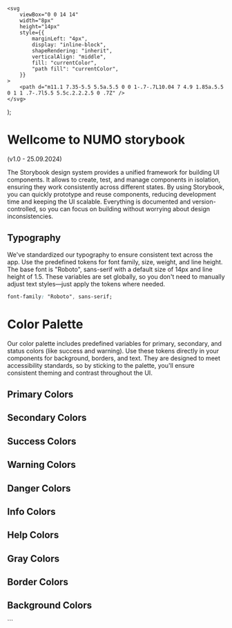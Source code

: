 
    <svg
        viewBox="0 0 14 14"
        width="8px"
        height="14px"
        style={{
            marginLeft: "4px",
            display: "inline-block",
            shapeRendering: "inherit",
            verticalAlign: "middle",
            fill: "currentColor",
            "path fill": "currentColor",
        }}
    >
        <path d="m11.1 7.35-5.5 5.5a.5.5 0 0 1-.7-.7L10.04 7 4.9 1.85a.5.5 0 1 1 .7-.7l5.5 5.5c.2.2.2.5 0 .7Z" />
    </svg>
);

<Meta title="Wellcome to NUMO storybook" />

<div>
    <h1>Wellcome to NUMO storybook</h1>
    <p>(v1.0 - 25.09.2024)</p>
    <p>
        The Storybook design system provides a unified framework for building UI
        components. It allows to create, test, and manage components in
        isolation, ensuring they work consistently across different states. By
        using Storybook, you can quickly prototype and reuse components,
        reducing development time and keeping the UI scalable. Everything is
        documented and version-controlled, so you can focus on building without
        worrying about design inconsistencies.
    </p>
</div>

## Typography

We've standardized our typography to ensure consistent text across the app. Use the predefined tokens for font family, size, weight, and line height. The base font is "Roboto", sans-serif with a default size of 14px and line height of 1.5. These variables are set globally, so you don't need to manually adjust text styles—just apply the tokens where needed.

```css
font-family: "Roboto", sans-serif;
```

# Color Palette

Our color palette includes predefined variables for primary, secondary, and status colors (like success and warning). Use these tokens directly in your components for background, borders, and text. They are designed to meet accessibility standards, so by sticking to the palette, you'll ensure consistent theming and contrast throughout the UI.

## Primary Colors

<ColorPalette>
    <ColorItem title="Primary Color" subtitle="#9ecaff" colors={["#9ecaff"]} />
    <ColorItem
        title="Primary Light Color"
        subtitle="#d1e4ff"
        colors={["#d1e4ff"]}
    />
    <ColorItem
        title="Primary Dark Color"
        subtitle="#62b0ff"
        colors={["#62b0ff"]}
    />
    <ColorItem
        title="Primary Darker Color"
        subtitle="#3a95e7"
        colors={["#3a95e7"]}
    />
    <ColorItem
        title="Primary Text Color"
        subtitle="#000000"
        colors={["#000000"]}
    />
</ColorPalette>

## Secondary Colors

<ColorPalette>
    <ColorItem
        title="Secondary Color"
        subtitle="#b8c8de"
        colors={["#b8c8de"]}
    />
    <ColorItem
        title="Secondary Light Color"
        subtitle="#d4e4fb"
        colors={["#d4e4fb"]}
    />
    <ColorItem
        title="Secondary Dark Color"
        subtitle="#9dacc2"
        colors={["#9dacc2"]}
    />
    <ColorItem
        title="Secondary Darker Color"
        subtitle="#8292a7"
        colors={["#8292a7"]}
    />
    <ColorItem
        title="Secondary Text Color"
        subtitle="#000000"
        colors={["#000000"]}
    />
</ColorPalette>

## Success Colors

<ColorPalette>
    <ColorItem title="Success Color" subtitle="#b7f1ae" colors={["#b7f1ae"]} />
    <ColorItem
        title="Success Light Color"
        subtitle="#c9ffbf"
        colors={["#c9ffbf"]}
    />
    <ColorItem
        title="Success Dark Color"
        subtitle="#86da80"
        colors={["#86da80"]}
    />
    <ColorItem
        title="Success Darker Color"
        subtitle="#6cbd67"
        colors={["#6cbd67"]}
    />
    <ColorItem
        title="Success Text Color"
        subtitle="#000000"
        colors={["#000000"]}
    />
</ColorPalette>

## Warning Colors

<ColorPalette>
    <ColorItem title="Warning Color" subtitle="#ffe17b" colors={["#ffe17b"]} />
    <ColorItem
        title="Warning Light Color"
        subtitle="#fff0c7"
        colors={["#fff0c7"]}
    />
    <ColorItem
        title="Warning Dark Color"
        subtitle="#e4c451"
        colors={["#e4c451"]}
    />
    <ColorItem
        title="Warning Darker Color"
        subtitle="#c7a938"
        colors={["#c7a938"]}
    />
    <ColorItem
        title="Warning Text Color"
        subtitle="#000000"
        colors={["#000000"]}
    />
</ColorPalette>

## Danger Colors

<ColorPalette>
    <ColorItem title="Danger Color" subtitle="#ffb4ab" colors={["#ffb4ab"]} />
    <ColorItem
        title="Danger Light Color"
        subtitle="#ffdad6"
        colors={["#ffdad6"]}
    />
    <ColorItem
        title="Danger Dark Color"
        subtitle="#ff897d"
        colors={["#ff897d"]}
    />
    <ColorItem
        title="Danger Darker Color"
        subtitle="#ff5449"
        colors={["#ff5449"]}
    />
    <ColorItem
        title="Danger Text Color"
        subtitle="#000000"
        colors={["#000000"]}
    />
</ColorPalette>

## Info Colors

<ColorPalette>
    <ColorItem title="Info Color" subtitle="#99d0d6" colors={["#99d0d6"]} />
    <ColorItem
        title="Info Light Color"
        subtitle="#b5ecf2"
        colors={["#b5ecf2"]}
    />
    <ColorItem
        title="Info Dark Color"
        subtitle="#7eb4ba"
        colors={["#7eb4ba"]}
    />
    <ColorItem
        title="Info Darker Color"
        subtitle="#64999f"
        colors={["#64999f"]}
    />
    <ColorItem
        title="Info Text Color"
        subtitle="#000000"
        colors={["#000000"]}
    />
</ColorPalette>

## Help Colors

<ColorPalette>
    <ColorItem title="Help Color" subtitle="#ffeb3b" colors={["#ffeb3b"]} />
    <ColorItem
        title="Help Light Color"
        subtitle="#fff9c4"
        colors={["#fff9c4"]}
    />
    <ColorItem
        title="Help Dark Color"
        subtitle="#fbc02d"
        colors={["#fbc02d"]}
    />
    <ColorItem
        title="Help Darker Color"
        subtitle="#f57f17"
        colors={["#f57f17"]}
    />
    <ColorItem
        title="Help Text Color"
        subtitle="#000000"
        colors={["#000000"]}
    />
</ColorPalette>

## Gray Colors

<ColorPalette>
    <ColorItem title="Gray Color" subtitle="#c3c7cf" colors={["#c3c7cf"]} />
    <ColorItem
        title="Gray Light Color"
        subtitle="#dfe2eb"
        colors={["#dfe2eb"]}
    />
    <ColorItem
        title="Gray Dark Color"
        subtitle="#a7abb4"
        colors={["#a7abb4"]}
    />
    <ColorItem
        title="Gray Darker Color"
        subtitle="#8d9199"
        colors={["#8d9199"]}
    />
    <ColorItem
        title="Gray Text Color"
        subtitle="#000000"
        colors={["#000000"]}
    />
</ColorPalette>

## Border Colors

<ColorPalette>
    <ColorItem title="Border Color" subtitle="#dfe2eb" colors={["#dfe2eb"]} />
    <ColorItem
        title="Border Light Color"
        subtitle="#edf1f9"
        colors={["#edf1f9"]}
    />
    <ColorItem
        title="Border Dark Color"
        subtitle="#c3c7cf"
        colors={["#c3c7cf"]}
    />
    <ColorItem
        title="Border Darker Color"
        subtitle="#a7abb4"
        colors={["#a7abb4"]}
    />
</ColorPalette>

## Background Colors

<ColorPalette>
    <ColorItem
        title="Background Color"
        subtitle="#f8f9ff"
        colors={["#f8f9ff"]}
    />
    <ColorItem
        title="Background Light Color"
        subtitle="#ffffff"
        colors={["#ffffff"]}
    />
    <ColorItem
        title="Background Dark Color"
        subtitle="#eceef4"
        colors={["#eceef4"]}
    />
    <ColorItem
        title="Background Darker Color"
        subtitle="#e1e2e8"
        colors={["#e1e2e8"]}
    />
</ColorPalette>
```
